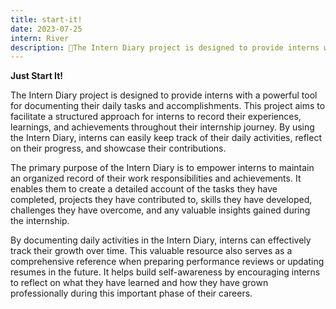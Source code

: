---
title: start-it!
date: 2023-07-25
intern: River
description: 🤞The Intern Diary project is designed to provide interns with a powerful tool for documenting their daily tasks and accomplishments
---

**Just Start It!**

The Intern Diary project is designed to provide interns with a powerful tool for documenting their daily tasks and accomplishments. This project aims to facilitate a structured approach for interns to record their experiences, learnings, and achievements throughout their internship journey. By using the Intern Diary, interns can easily keep track of their daily activities, reflect on their progress, and showcase their contributions.

The primary purpose of the Intern Diary is to empower interns to maintain an organized record of their work responsibilities and achievements. It enables them to create a detailed account of the tasks they have completed, projects they have contributed to, skills they have developed, challenges they have overcome, and any valuable insights gained during the internship.

By documenting daily activities in the Intern Diary, interns can effectively track their growth over time. This valuable resource also serves as a comprehensive reference when preparing performance reviews or updating resumes in the future. It helps build self-awareness by encouraging interns to reflect on what they have learned and how they have grown professionally during this important phase of their careers.
